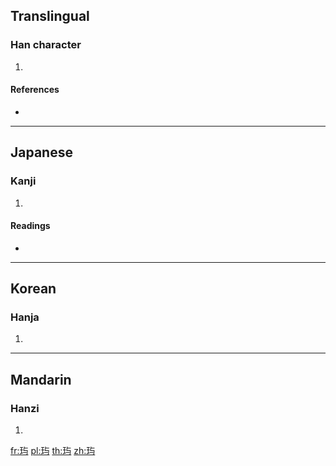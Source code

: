 {{character info/new}}
{{also|璵}}
==Translingual==

===Han character===
{{Han char|rn=96|rad=玉|as=03|sn=7|four=|canj=MGYSM}}

# {{defn|Han|sort=玉03}}

====References====
* {{Han ref|kx=0727.251|hdz=21102.051|uh=7399|ud=29593}}

----
==Japanese==

===Kanji===
{{ja-kanji|grade=|rs=玉03}}

# {{defn|lang=ja|sort=玉03}}

====Readings====
* {{ja-readings|on=[[よ]] (yo)|kun=|nanori=}}

----

==Korean==

===Hanja===
{{ko-hanja|hangeul=여|eumhun=|rv=yeo|mr=yŏ|y=ye}}

# {{defn|lang=ko|sort=玉03}}

----

==Mandarin==

===Hanzi===
{{cmn-hanzi|pin=[[chàng]] ([[chang4]]), [[dàng]] ([[dang4]]), [[yú]] ([[yu2]])|wg=ch'ang<sup>4</sup>, tang<sup>4</sup>, yü<sup>2</sup>}}

# {{defn|lang=cmn|sort=玉03}}

[[fr:玙]]
[[pl:玙]]
[[th:玙]]
[[zh:玙]]